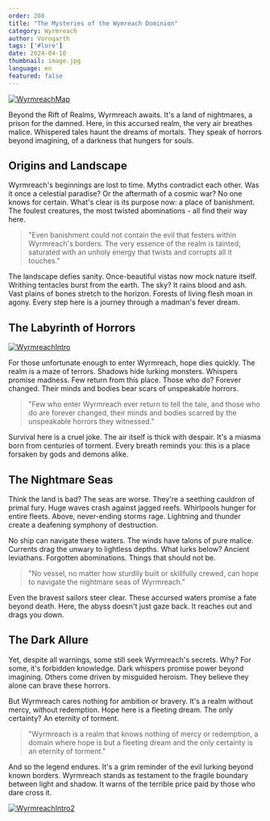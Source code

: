 ```yaml
---
order: 208
title: "The Mysteries of the Wymreach Dominion"
category: Wyrmreach
author: Vorogarth
tags: ['#lore']
date: 2024-04-10
thumbnail: image.jpg
language: en
featured: false
---
```


[![WyrmreachMap](https://i.imgur.com/2IszP7p.png)](https://i.imgur.com/2IszP7p.png)

Beyond the Rift of Realms, Wyrmreach awaits. It's a land of nightmares, a prison for the damned. Here, in this accursed realm, the very air breathes malice. Whispered tales haunt the dreams of mortals. They speak of horrors beyond imagining, of a darkness that hungers for souls.

## Origins and Landscape

Wyrmreach's beginnings are lost to time. Myths contradict each other. Was it once a celestial paradise? Or the aftermath of a cosmic war? No one knows for certain. What's clear is its purpose now: a place of banishment. The foulest creatures, the most twisted abominations - all find their way here.

> "Even banishment could not contain the evil that festers within Wyrmreach's borders. The very essence of the realm is tainted, saturated with an unholy energy that twists and corrupts all it touches."

The landscape defies sanity. Once-beautiful vistas now mock nature itself. Writhing tentacles burst from the earth. The sky? It rains blood and ash. Vast plains of bones stretch to the horizon. Forests of living flesh moan in agony. Every step here is a journey through a madman's fever dream.

## The Labyrinth of Horrors

[![WyrmreachIntro](https://i.imgur.com/OeEFvJy.png)](https://i.imgur.com/OeEFvJy.png)

For those unfortunate enough to enter Wyrmreach, hope dies quickly. The realm is a maze of terrors. Shadows hide lurking monsters. Whispers promise madness. Few return from this place. Those who do? Forever changed. Their minds and bodies bear scars of unspeakable horrors.

> "Few who enter Wyrmreach ever return to tell the tale, and those who do are forever changed, their minds and bodies scarred by the unspeakable horrors they witnessed."

Survival here is a cruel joke. The air itself is thick with despair. It's a miasma born from centuries of torment. Every breath reminds you: this is a place forsaken by gods and demons alike.

## The Nightmare Seas

Think the land is bad? The seas are worse. They're a seething cauldron of primal fury. Huge waves crash against jagged reefs. Whirlpools hunger for entire fleets. Above, never-ending storms rage. Lightning and thunder create a deafening symphony of destruction.

No ship can navigate these waters. The winds have talons of pure malice. Currents drag the unwary to lightless depths. What lurks below? Ancient leviathans. Forgotten abominations. Things that should not be.

> "No vessel, no matter how sturdily built or skillfully crewed, can hope to navigate the nightmare seas of Wyrmreach."

Even the bravest sailors steer clear. These accursed waters promise a fate beyond death. Here, the abyss doesn't just gaze back. It reaches out and drags you down.

## The Dark Allure

Yet, despite all warnings, some still seek Wyrmreach's secrets. Why? For some, it's forbidden knowledge. Dark whispers promise power beyond imagining. Others come driven by misguided heroism. They believe they alone can brave these horrors.

But Wyrmreach cares nothing for ambition or bravery. It's a realm without mercy, without redemption. Hope here is a fleeting dream. The only certainty? An eternity of torment.

> "Wyrmreach is a realm that knows nothing of mercy or redemption, a domain where hope is but a fleeting dream and the only certainty is an eternity of torment."

And so the legend endures. It's a grim reminder of the evil lurking beyond known borders. Wyrmreach stands as testament to the fragile boundary between light and shadow. It warns of the terrible price paid by those who dare cross it.

[![WyrmreachIntro2](https://i.imgur.com/wDRiXl0.png)](https://i.imgur.com/wDRiXl0.png)